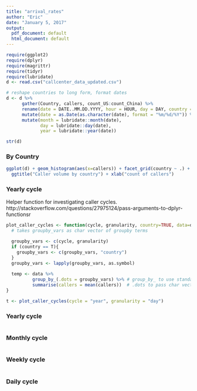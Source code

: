 ```yaml
---
title: "arrival_rates"
author: "Eric"
date: "January 5, 2017"
output:
  pdf_document: default
  html_document: default
---
```

```r
require(ggplot2)
require(dplyr)
require(magrittr)
require(tidyr)
require(lubridate)
d <- read.csv("callcenter_data_updated.csv")

# reshape countries to long form, format dates
d <- d %>% 
      gather(Country, callers, count_US:count_China) %>% 
      rename(date = DATE..MM.DD.YYYY, hour = HOUR, day = DAY, country = Country) %>% 
      mutate(date = as.Date(as.character(date), format = "%m/%d/%Y")) %>% 
      mutate(month = lubridate::month(date),
             day = lubridate::day(date),
             year = lubridate::year(date))

str(d)
```

### By Country

```r
ggplot(d) + geom_histogram(aes(x=callers)) + facet_grid(country ~ .) +
  ggtitle("Caller volume by country") + xlab("count of callers")
```

### Yearly cycle

Helper function for investigating caller cycles.
http://stackoverflow.com/questions/27975124/pass-arguments-to-dplyr-functionsr

```r
plot_caller_cycles <- function(cycle, granularity, country=TRUE, data=d){
  # takes groupby_vars as char vector of groupby terms

  groupby_vars <- c(cycle, granularity)
  if (country == T){
    groupby_vars <- c(groupby_vars, "country")
  }
  groupby_vars <- lapply(groupby_vars, as.symbol)
  
  temp <- data %>% 
          group_by_(.dots = groupby_vars) %>% # group_by_ to use standard eval
          summarise(callers = mean(callers))  # .dots to pass char vector as params
}

t <- plot_caller_cycles(cycle = "year", granularity = "day")

```


### Yearly cycle
```r

```

### Monthly cycle
```r

```

### Weekly cycle
```r

```

### Daily cycle
```r

```



